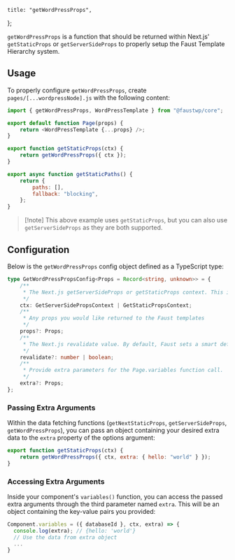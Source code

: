 	title: "getWordPressProps",
};

`getWordPressProps` is a function that should be returned within Next.js' `getStaticProps` or `getServerSideProps` to properly setup the Faust Template Hierarchy system.

## Usage

To properly configure `getWordPressProps`, create `pages/[...wordpressNode].js` with the following content:

```js title="In pages/[...wordpressNode].js"
import { getWordPressProps, WordPressTemplate } from "@faustwp/core";

export default function Page(props) {
	return <WordPressTemplate {...props} />;
}

export function getStaticProps(ctx) {
	return getWordPressProps({ ctx });
}

export async function getStaticPaths() {
	return {
		paths: [],
		fallback: "blocking",
	};
}
```

> [!note] This above example uses `getStaticProps`, but you can also use `getServerSideProps` as they are both supported.

## Configuration

Below is the `getWordPressProps` config object defined as a TypeScript type:

```ts
type GetWordPressPropsConfig<Props = Record<string, unknown>> = {
	/**
	 * The Next.js getServerSideProps or getStaticProps context. This is required.
	 */
	ctx: GetServerSidePropsContext | GetStaticPropsContext;
	/**
	 * Any props you would like returned to the Faust templates
	 */
	props?: Props;
	/**
	 * The Next.js revalidate value. By default, Faust sets a smart default of 900 seconds (15 minutes)
	 */
	revalidate?: number | boolean;
	/**
	 * Provide extra parameters for the Page.variables function call.
	 */
	extra?: Props;
};
```

### Passing Extra Arguments

Within the data fetching functions (`getNextStaticProps`, `getServerSideProps`, `getWordPressProps`), you can pass an object containing your desired extra data to the `extra` property of the options argument:

```js
export function getStaticProps(ctx) {
	return getWordPressProps({ ctx, extra: { hello: "world" } });
}
```

### Accessing Extra Arguments

Inside your component's `variables()` function, you can access the passed extra arguments through the third parameter named `extra`. This will be an object containing the key-value pairs you provided:

```js
Component.variables = ({ databaseId }, ctx, extra) => {
  console.log(extra); // {hello: 'world'}
  // Use the data from extra object
  ...
}
```
